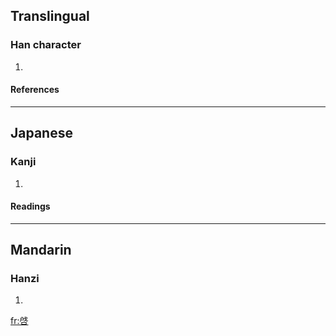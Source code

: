 {{see|啓}}

==Translingual==
===Han character===
{{Han char|rn=30|rad=口|as=08|sn=11|four=|canj=竹戈口 (HIR), 戈戈口 (IIR), X竹戈口 (XHIR)}}
# {{defn|Han}}
====References====
{{Han ref|kx=0196.010|dkj=03822|dj=0417.020|hdz=10646.110|uh=5554|ud=21844}}
----
==Japanese==
===Kanji===
{{ja-kanji|grade=|rs=口08}}
# {{defn|Japanese}} 
====Readings====
{{ja-readings|on=[[けい]] (kei)|kun=}}
----
==Mandarin==
===Hanzi===
{{cmn-hanzi|pin=[[qǐ]] ([[qi3]])|wg=ch'i<sup>3</sup>}}
# {{defn|Mandarin}}

[[fr:啔]]